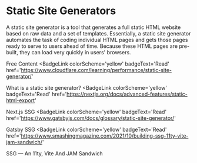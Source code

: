 # Static Site Generators

A static site generator is a tool that generates a full static HTML website based on raw data and a set of templates. Essentially, a static site generator automates the task of coding individual HTML pages and gets those pages ready to serve to users ahead of time. Because these HTML pages are pre-built, they can load very quickly in users' browsers.

<ResourceGroupTitle>Free Content</ResourceGroupTitle>
<BadgeLink
  colorScheme='yellow'
  badgeText='Read'
  href='https://www.cloudflare.com/learning/performance/static-site-generator/'
>
  What is a static site generator?
</BadgeLink>
<BadgeLink
  colorScheme='yellow'
  badgeText='Read'
  href='https://nextjs.org/docs/advanced-features/static-html-export'
>
  Next.js SSG
</BadgeLink>
<BadgeLink
  colorScheme='yellow'
  badgeText='Read'
  href='https://www.gatsbyjs.com/docs/glossary/static-site-generator/'
>
  Gatsby SSG
</BadgeLink>
<BadgeLink
  colorScheme='yellow'
  badgeText='Read'
  href='https://www.smashingmagazine.com/2021/10/building-ssg-11ty-vite-jam-sandwich/'
>
  SSG — An 11ty, Vite And JAM Sandwich
</BadgeLink>
